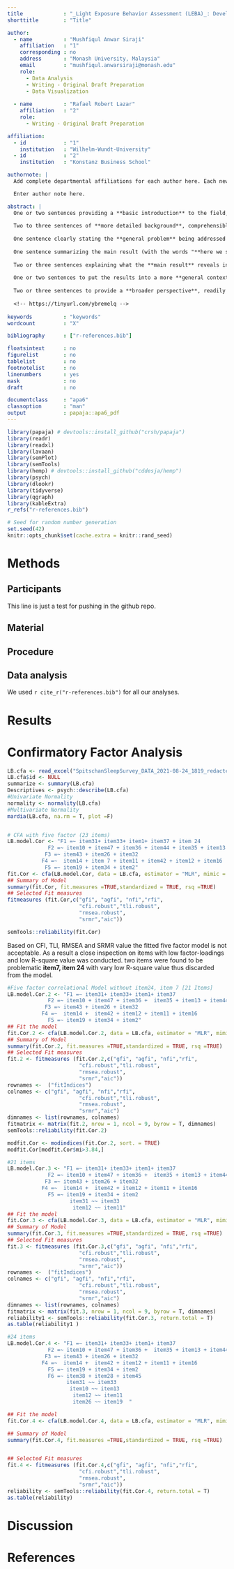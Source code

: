 ```yaml
---
title             : "_Light Exposure Behavior Assessment (LEBA)_: Develop of a novel instrument to capture light exposure-related behaviours"
shorttitle        : "Title"

author: 
  - name          : "Mushfiqul Anwar Siraji"
    affiliation   : "1"
    corresponding : no   
    address       : "Monash University, Malaysia"
    email         : "mushfiqul.anwarsiraji@monash.edu"
    role:         
      - Data Analysis
      - Writing - Original Draft Preparation
      - Data Visualization
       
  - name          : "Rafael Robert Lazar"
    affiliation   : "2"
    role:
      - Writing - Original Draft Preparation

affiliation:
  - id            : "1"
    institution   : "Wilhelm-Wundt-University"
  - id            : "2"
    institution   : "Konstanz Business School"

authornote: |
  Add complete departmental affiliations for each author here. Each new line herein must be indented, like this line.

  Enter author note here.

abstract: |
  One or two sentences providing a **basic introduction** to the field,  comprehensible to a scientist in any discipline.
  
  Two to three sentences of **more detailed background**, comprehensible  to scientists in related disciplines.
  
  One sentence clearly stating the **general problem** being addressed by  this particular study.
  
  One sentence summarizing the main result (with the words "**here we show**" or their equivalent).
  
  Two or three sentences explaining what the **main result** reveals in direct comparison to what was thought to be the case previously, or how the  main result adds to previous knowledge.
  
  One or two sentences to put the results into a more **general context**.
  
  Two or three sentences to provide a **broader perspective**, readily comprehensible to a scientist in any discipline.
  
  <!-- https://tinyurl.com/ybremelq -->
  
keywords          : "keywords"
wordcount         : "X"

bibliography      : ["r-references.bib"]

floatsintext      : no
figurelist        : no
tablelist         : no
footnotelist      : no
linenumbers       : yes
mask              : no
draft             : no

documentclass     : "apa6"
classoption       : "man"
output            : papaja::apa6_pdf
---
```


```r
library(papaja) # devtools::install_github("crsh/papaja")
library(readr)
library(readxl)
library(lavaan)
library(semPlot)
library(semTools)
library(hemp) # devtools::install_github("cddesja/hemp")
library(psych)
library(dlookr)
library(tidyverse)
library(qgraph)
library(kableExtra)
r_refs("r-references.bib")
```

```r
# Seed for random number generation
set.seed(42)
knitr::opts_chunk$set(cache.extra = knitr::rand_seed)
```
# Methods


## Participants

This line is just a test for pushing in the github repo.

## Material

## Procedure

## Data analysis
We used `r cite_r("r-references.bib")` for all our analyses.


# Results

# Confirmatory Factor Analysis


```r
LB.cfa <- read_excel("SpitschanSleepSurvey_DATA_2021-08-24_1819_redacted_199_CFA.xlsx")
LB.cfa$id <- NULL
summarize <- summary(LB.cfa)
Descriptives <- psych::describe(LB.cfa)
#Univariate Normality
normality <- normality(LB.cfa) 
#Multivariate Normality
mardia(LB.cfa, na.rm = T, plot =F)


# CFA with five factor (23 items)
LB.model.Cor <- "F1 =~ item31+ item33+ item1+ item37 + item 24
             F2 =~ item10 + item47 + item36 + item44 + item35 + item13
            F3 =~ item43 + item26 + item32
           F4 =~  item14 + item 7 + item11 + item42 + item12 + item16 
            F5 =~ item19 + item34 + item2" 
fit.Cor <- cfa(LB.model.Cor, data = LB.cfa, estimator = "MLR", mimic = "Mplus") 
## Summary of Model 
summary(fit.Cor, fit.measures =TRUE,standardized = TRUE, rsq =TRUE)
## Selected Fit measures 
fitmeasures (fit.Cor,c("gfi", "agfi", "nfi","rfi", 
                       "cfi.robust","tli.robust",
                       "rmsea.robust", 
                       "srmr","aic"))

semTools::reliability(fit.Cor)

```

Based on CFI, TLI, RMSEA and SRMR value the fitted five factor model is not acceptable.
As a result a close inspection  on items with low factor-loadings and low R-square value was conducted. two items were found to be problematic **item7, item 24** with vary low R-square 
value thus discarded from the model.

```r
#Five factor correlational Model without item24, item 7 [21 Items]
LB.model.Cor.2 <- "F1 =~ item31+ item33+ item1+ item37
             F2 =~ item10 + item47 + item36 +  item35 + item13 + item44
            F3 =~ item43 + item26 + item32
           F4 =~  item14 +  item42 + item12 + item11 + item16 
             F5 =~ item19 + item34 + item2" 
## Fit the model 
fit.Cor.2 <- cfa(LB.model.Cor.2, data = LB.cfa, estimator = "MLR", mimic = "Mplus") 
## Summary of Model 
summary(fit.Cor.2, fit.measures =TRUE,standardized = TRUE, rsq =TRUE)
## Selected Fit measures 
fit.2 <- fitmeasures (fit.Cor.2,c("gfi", "agfi", "nfi","rfi", 
                       "cfi.robust","tli.robust",
                       "rmsea.robust", 
                       "srmr","aic"))
rownames <-  ("fitIndices")
colnames <- c("gfi", "agfi", "nfi","rfi", 
                       "cfi.robust","tli.robust",
                       "rmsea.robust", 
                       "srmr","aic")
dimnames <- list(rownames, colnames)
fitmatrix <- matrix(fit.2, nrow = 1, ncol = 9, byrow = T, dimnames)
semTools::reliability(fit.Cor.2)
```


```r
modfit.Cor <- modindices(fit.Cor.2, sort. = TRUE) 
modfit.Cor[modfit.Cor$mi>3.84,] 
```

```r
#21 items
LB.model.Cor.3 <- "F1 =~ item31+ item33+ item1+ item37
             F2 =~ item10 + item47 + item36 +  item35 + item13 + item44
            F3 =~ item43 + item26 + item32
           F4 =~  item14 +  item42 + item12 + item11 + item16 
             F5 =~ item19 + item34 + item2
                    item31 ~~ item33
                     item12 ~~ item11" 
## Fit the model 
fit.Cor.3 <- cfa(LB.model.Cor.3, data = LB.cfa, estimator = "MLR", mimic = "Mplus") 
## Summary of Model 
summary(fit.Cor.3, fit.measures =TRUE,standardized = TRUE, rsq =TRUE)
## Selected Fit measures 
fit.3 <- fitmeasures (fit.Cor.3,c("gfi", "agfi", "nfi","rfi", 
                       "cfi.robust","tli.robust",
                       "rmsea.robust", 
                       "srmr","aic"))
rownames <-  ("fitIndices")
colnames <- c("gfi", "agfi", "nfi","rfi", 
                       "cfi.robust","tli.robust",
                       "rmsea.robust", 
                       "srmr","aic")
dimnames <- list(rownames, colnames)
fitmatrix <- matrix(fit.3, nrow = 1, ncol = 9, byrow = T, dimnames)
reliability1 <- semTools::reliability(fit.Cor.3, return.total = T)
as.table(reliability1 )
```


```r
#24 items
LB.model.Cor.4 <- "F1 =~ item31+ item33+ item1+ item37
             F2 =~ item10 + item47 + item36 +  item35 + item13 + item44
            F3 =~ item43 + item26 + item32
           F4 =~  item14 +  item42 + item12 + item11 + item16 
             F5 =~ item19 + item34 + item2
             F6 =~ item38 + item28 + item45
                   item31 ~~ item33
                    item10 ~~ item13
                     item12 ~~ item11
                     item26 ~~ item19  "

## Fit the model 
fit.Cor.4 <- cfa(LB.model.Cor.4, data = LB.cfa, estimator = "MLR", mimic = "Mplus") 

## Summary of Model 
summary(fit.Cor.4, fit.measures =TRUE,standardized = TRUE, rsq =TRUE)


## Selected Fit measures 
fit.4 <- fitmeasures (fit.Cor.4,c("gfi", "agfi", "nfi","rfi", 
                       "cfi.robust","tli.robust",
                       "rmsea.robust", 
                       "srmr","aic"))
reliability <- semTools::reliability(fit.Cor.4, return.total = T)
as.table(reliability)
```




# Discussion


\newpage

# References

\begingroup
\setlength{\parindent}{-0.5in}
\setlength{\leftskip}{0.5in}

<div id="refs" custom-style="Bibliography"></div>
\endgroup
